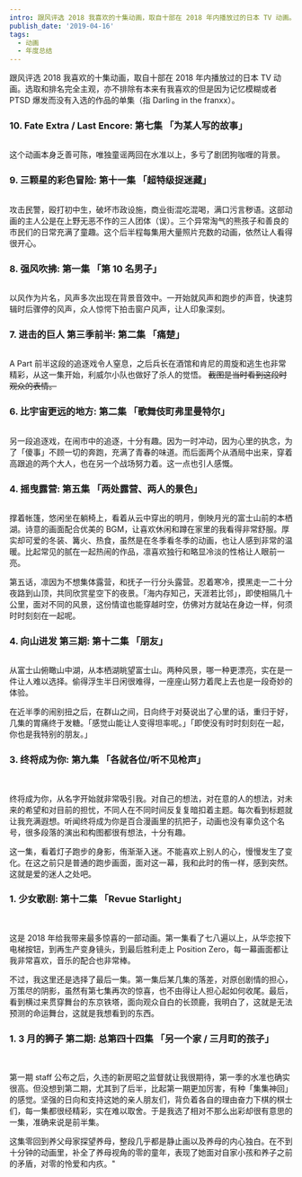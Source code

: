 ```yaml
---
intro: 跟风评选 2018 我喜欢的十集动画，取自十部在 2018 年内播放过的日本 TV 动画。选取和排名完全主观，亦不排除有本来有我喜欢的但是因为记忆模糊或者 PTSD 爆发而没有入选的作品的单集。
publish_date: '2019-04-16'
tags:
  - 动画
  - 年度总结
---
```


跟风评选 2018 我喜欢的十集动画，取自十部在 2018 年内播放过的日本 TV 动画。选取和排名完全主观，亦不排除有本来有我喜欢的但是因为记忆模糊或者 PTSD 爆发而没有入选的作品的单集（指 Darling in the franxx）。

### 10. Fate Extra / Last Encore: 第七集 「为某人写的故事」

<Image
  src="https://strapi.us-east-1.linodeobjects.com/FELE_EP_07_f235cd5107.png"
  alt=""
  width={1280}
  height={720}
/>

这个动画本身乏善可陈，唯独童谣两回在水准以上，多亏了剧团狗咖喱的背景。

### 9. 三颗星的彩色冒险: 第十一集 「超特级捉迷藏」

<Image
  src="https://strapi.us-east-1.linodeobjects.com/EP_11_3bd5b2c3ac.png"
  alt=""
  width={2720}
  height={1366}
/>

攻击民警，殴打初中生，破坏市政设施，商业街混吃混喝，满口污言秽语。这部动画的主人公是在上野无恶不作的三人团体（误）。三个异常淘气的熊孩子和善良的市民们的日常充满了童趣。这个后半程每集用大量照片充数的动画，依然让人看得很开心。

### 8. 强风吹拂: 第一集 「第 10 名男子」

<Image
  src="https://strapi.us-east-1.linodeobjects.com/EP_1_d5bfd119d0.png"
  alt=""
  width={1280}
  height={720}
/>

以风作为片名，风声多次出现在背景音效中。一开始就风声和跑步的声音，快速剪辑时后骤停的风声，众人惊愕下拍击窗户风声，让人印象深刻。

### 7. 进击的巨人 第三季前半: 第二集 「痛楚」

<Image
  src="https://strapi.us-east-1.linodeobjects.com/S3_EP_2_3df087d932.png"
  alt=""
  width={1280}
  height={720}
/>

A Part 前半这段的追逐戏令人窒息，之后兵长在酒馆和肯尼的周旋和逃生也非常精彩，从这一集开始，利威尔小队也做好了杀人的觉悟。 <del>截图是当时看到这段时观众的表情。</del>

### 6. 比宇宙更远的地方: 第二集 「歌舞伎町弗里曼特尔」

<Image
  src="https://strapi.us-east-1.linodeobjects.com/EP_2_16c2302300.png"
  alt=""
  width={1280}
  height={720}
/>

另一段追逐戏，在闹市中的追逐，十分有趣。因为一时冲动，因为心里的执念，为了「傻事」不顾一切的奔跑，充满了青春的味道。而后面两个从酒局中出来，穿着高跟追的两个大人，也在另一个战场努力着。这一点也引人感慨。

### 4. 摇曳露营: 第五集 「两处露营、两人的景色」

<Image
  src="https://strapi.us-east-1.linodeobjects.com/EP_5_5d919a5a89.png"
  alt=""
  width={1280}
  height={720}
/>

撑着帐篷，悠闲坐在躺椅上，看着从云中穿出的明月，倒映月光的富士山前的本栖湖。诗意的画面配合优美的 BGM，让喜欢休闲和蹲在家里的我看得非常舒服。厚实却可爱的冬装、篝火、热食，虽然是在冬季看冬季的动画，也让人感到非常的温暖。比起常见的腻在一起热闹的作品，凛喜欢独行和略显冷淡的性格让人眼前一亮。

第五话，凛因为不想集体露营，和抚子一行分头露营。忍着寒冷，摸黑走一二十分夜路到山顶，共同欣赏星空下的夜景。「海内存知己，天涯若比邻」，即使相隔几十公里，面对不同的风景，这份情谊也能穿越时空，仿佛对方就站在身边一样，何须时时刻刻在一起呢。

### 4. 向山进发 第三期: 第十二集 「朋友」

<Image
  src="https://strapi.us-east-1.linodeobjects.com/S3_EP_12_2f6646bcf4.png"
  alt=""
  width={1280}
  height={720}
/>

从富士山俯瞰山中湖，从本栖湖眺望富士山。两种风景，哪一种更漂亮，实在是一件让人难以选择。偷得浮生半日闲很难得，一座座山努力着爬上去也是一段奇妙的体验。

在近半季的闹别扭之后，在群山之间，日向终于对葵说出了心里的话，重归于好，几集的胃痛终于发糖。「感觉山能让人变得坦率呢。」「即使没有时时刻刻在一起，你也是我特别的朋友。」

### 3. 终将成为你: 第九集 「各就各位/听不见枪声」

<Image
  src="https://strapi.us-east-1.linodeobjects.com/EP_9_1_82c5853f21.png"
  alt=""
  width={1280}
  height={720}
/>
<Image
  src="https://strapi.us-east-1.linodeobjects.com/EP_9_2_0015ec7184.png"
  alt=""
  width={1280}
  height={720}
/>

终将成为你，从名字开始就非常吸引我。对自己的想法，对在意的人的想法，对未来的希望和对目前的担忧，不同人在不同时间反复复暗扣着主题。每次看到标题就让我充满遐想。听闻终将成为你是百合漫画里的抗把子，动画也没有辜负这个名号，很多段落的演出和构图都很有想法，十分有趣。

这一集，看着灯子跑步的身影，侑渐渐入迷。不能喜欢上别人的心，慢慢发生了变化。在这之前只是普通的跑步画面，面对这一幕，我和此时的侑一样，感到突然。这就是爱的迷人之处吧。

### 1. 少女歌剧: 第十二集 「Revue Starlight」

<Image
  src="https://strapi.us-east-1.linodeobjects.com/EP_12_1_7fc8318b68.png"
  alt=""
  width={1280}
  height={720}
/>
<Image
  src="https://strapi.us-east-1.linodeobjects.com/EP_12_2_c1f0e7e63a.png"
  alt=""
  width={1280}
  height={720}
/>

这是 2018 年给我带来最多惊喜的一部动画。第一集看了七八遍以上，从华恋按下电梯按钮，到再生产变身镜头，到最后胜利走上 Position Zero，每一幕画面都让我非常喜欢，音乐的配合也非常棒。

不过，我这里还是选择了最后一集。第一集后某几集的落差，对原创剧情的担心，万策尽的阴影，虽然有第七集再次的惊喜，也不由得让人担心起如何收尾。最后，看到横过来贯穿舞台的东京铁塔，面向观众自白的长颈鹿，我明白了，这就是无法预测的命运舞台，这就是我想看到的东西。

### 1. 3 月的狮子 第二期: 总第四十四集 「另一个家 / 三月町的孩子」

<Image
  src="https://strapi.us-east-1.linodeobjects.com/3_EP_44_1_5d8defe8c8.png"
  alt=""
  width={1280}
  height={720}
/>
<Image
  src="https://strapi.us-east-1.linodeobjects.com/3_EP_44_2_9a537e9788.png"
  alt=""
  width={1280}
  height={720}
/>

第一期 staff 公布之后，久违的新房昭之监督就让我很期待，第一季的水准也确实很高。但没想到第二期，尤其到了后半，比起第一期更加厉害，有种「集集神回」的感觉。坚强的日向和支持这她的亲人朋友们，背负着各自的理由奋力下棋的棋士们，每一集都很经精彩，实在难以取舍。于是我选了相对不那么出彩却很有意思的一集，准确来说是前半集。

这集零回到养父母家探望养母，整段几乎都是静止画以及养母的内心独白。在不到十分钟的动画里，补全了养母视角的零的童年，表现了她面对自家小孩和养子之前的矛盾，对零的怜爱和内疚。"
